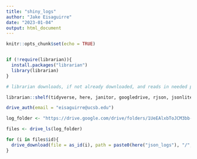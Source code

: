 ```yaml
---
title: "shiny_logs"
author: "Jake Eisaguirre"
date: "2023-01-04"
output: html_document
---
```


```r
knitr::opts_chunk$set(echo = TRUE)


if (!require(librarian)){
  install.packages("librarian")
  library(librarian)
}

# librarian downloads, if not already downloaded, and reads in needed packages

librarian::shelf(tidyverse, here, janitor, googledrive, rjson, jsonlite)

```


```r

drive_auth(email = "eisaguirre@ucsb.edu")

```

```r
log_folder <- "https://drive.google.com/drive/folders/1UeEAlxbToJCM3bb-6AW8R-L8m66oIz-M"

files <- drive_ls(log_folder)

for (i in files$id){
  drive_download(file = as_id(i), path = paste0(here("json_logs"), "/", i), overwrite = T)
}



```

